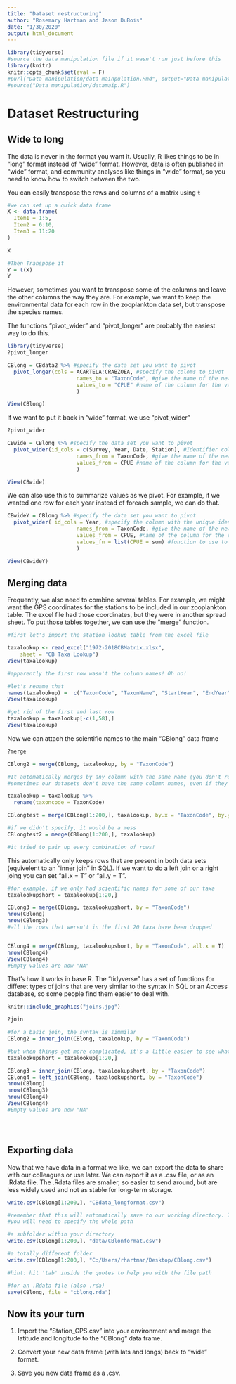 ```yaml
---
title: "Dataset restructuring"
author: "Rosemary Hartman and Jason DuBois"
date: "1/30/2020"
output: html_document
---
```


```r
library(tidyverse)
#source the data manipulation file if it wasn't run just before this
library(knitr)
knitr::opts_chunk$set(eval = F)
#purl("Data manipulation/data mainpulation.Rmd", output="Data manipulation/datamaip.R")
#source("Data manipulation/datamaip.R")

```


# Dataset Restructuring

## Wide to long

The data is never in the format you want it. Usually, R likes things to be in "long" format instead of "wide" format. However, data is often published in "wide" format, and community analyses like things in "wide" format, so you need to know how to switch between the two. 


You can easily transpose the rows and columns of a matrix using `t`

```r

#we can set up a quick data frame
X <- data.frame(
  Item1 = 1:5,
  Item2 = 6:10,
  Item3 = 11:20
)

X

#Then Transpose it
Y = t(X)
Y

```


However, sometimes you want to transpose some of the columns and leave the other columns the way they are. For example, we want to keep the environmental data for each row in the zooplankton data set, but transpose the species names.

The functions "pivot_wider" and "pivot_longer" are probably the easiest way to do this.


```r
library(tidyverse)
?pivot_longer

CBlong = CBdata2 %>% #specify the data set you want to pivot
  pivot_longer(cols = ACARTELA:CRABZOEA, #specify the coloms to pivot
                      names_to = "TaxonCode", #give the name of the new column you want to create
                      values_to = "CPUE" #name of the column for the values
                      )

View(CBlong)

```


If we want to put it back in "wide" format, we use "pivot_wider"


```r
?pivot_wider

CBwide = CBlong %>% #specify the data set you want to pivot
  pivot_wider(id_cols = c(Survey, Year, Date, Station), #Identifier columns (ones you don't want to pivot)
                      names_from = TaxonCode, #give the name of the new column you want to use for the names of the new columns
                      values_from = CPUE #name of the column for the values
                      )

View(CBwide)
```

We can also use this to summarize values as we pivot. For example, if we wanted one row for each year instead of foreach sample, we can do that.


```r

CBwideY = CBlong %>% #specify the data set you want to pivot
  pivot_wider( id_cols = Year, #specify the column with the unique identifier
                      names_from = TaxonCode, #give the name of the new column you want to use for the names of the new columns
                      values_from = CPUE, #name of the column for the values
                      values_fn = list(CPUE = sum) #function to use to combine values
                      )

View(CBwideY)

```



## Merging data

Frequently, we also need to combine several tables. For example, we might want the GPS coordinates for the stations to be included in our zooplankton table. The excel file had those coordinates, but they were in another spread sheet. To put those tables together, we can use the "merge" function.


```r

#first let's import the station lookup table from the excel file

taxalookup <- read_excel("1972-2018CBMatrix.xlsx", 
    sheet = "CB Taxa Lookup")
View(taxalookup)

#apparently the first row wasn't the column names! Oh no!

#let's rename that
names(taxalookup) =  c("TaxonCode", "TaxonName", "StartYear", "EndYear")
View(taxalookup)

#get rid of the first and last row
taxalookup = taxalookup[-c(1,58),]
View(taxalookup)

```


Now we can attach the scientific names to the main "CBlong" data frame


```r

?merge

CBlong2 = merge(CBlong, taxalookup, by = "TaxonCode")

#It automatically merges by any column with the same name (you don't really need the "by" argument), but
#sometimes our datasets don't have the same column names, even if they contain the same data.

taxalookup = taxalookup %>%
  rename(taxoncode = TaxonCode)

CBlongtest = merge(CBlong[1:200,], taxalookup, by.x = "TaxonCode", by.y = "taxoncode")

#if we didn't specify, it would be a mess
CBlongtest2 = merge(CBlong[1:200,], taxalookup)

#it tried to pair up every combination of rows!

```


This automatically only keeps rows that are present in both data sets (equivelent to an "inner join" in SQL). If we want to do a left join or a right joing you can set "all.x = T" or "all.y = T".


```r
#for example, if we only had scientific names for some of our taxa
taxalookupshort = taxalookup[1:20,]

CBlong3 = merge(CBlong, taxalookupshort, by = "TaxonCode")
nrow(CBlong)
nrow(CBlong3)
#all the rows that weren't in the first 20 taxa have been dropped


CBlong4 = merge(CBlong, taxalookupshort, by = "TaxonCode", all.x = T)
nrow(CBlong4)
View(CBlong4)
#Empty values are now "NA"

```


That's how it works in base R. The "tidyverse" has a set of functions for differet types of joins that are very similar to the syntax in SQL or an Access database, so some people find them easier to deal with. 


```r
knitr::include_graphics("joins.jpg")
```

```r

?join

#for a basic join, the syntax is simmilar
CBlong2 = inner_join(CBlong, taxalookup, by = "TaxonCode")

#but when things get more complicated, it's a little easier to see what you are doing
taxalookupshort = taxalookup[1:20,]

CBlong3 = inner_join(CBlong, taxalookupshort, by = "TaxonCode")
CBlong4 = left_join(CBlong, taxalookupshort, by = "TaxonCode")
nrow(CBlong)
nrow(CBlong3)
nrow(CBlong4)
View(CBlong4)
#Empty values are now "NA"





```

## Exporting data

Now that we have data in a format we like, we can export the data to share with our colleagues or use later. We can export it as a .csv file, or as an .Rdata file. The .Rdata files are smaller, so easier to send around, but are less widely used and not as stable for long-term storage.

```r

write.csv(CBlong[1:200,], "CBdata_longformat.csv")

#remember that this will automatically save to our working directory. If you want to save somewhere else 
#you will need to specify the whole path

#a subfolder within your directory
write.csv(CBlong[1:200,], "data/CBlonformat.csv")

#a totally different folder
write.csv(CBlong[1:200,], "C:/Users/rhartman/Desktop/CBlong.csv")

#hint: hit 'tab' inside the quotes to help you with the file path

#for an .Rdata file (also .rda)
save(CBlong, file = "cblong.rda")

```





## Now its your turn

1. Import the "Station_GPS.csv" into your environment and merge the latitude and longitude to the "CBlong" data frame.

2. Convert your new data frame (with lats and longs) back to "wide" format.

3. Save you new data frame as a .csv.
